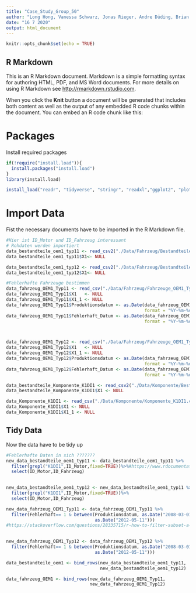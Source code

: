 ```yaml
---
title: "Case_Study_Group_50"
author: "Long Hong, Vanessa Schwarz, Jonas Rieger, Andre Düding, Brian Eiffert"
date: "16 7 2020"
output: html_document
---
```


```r
knitr::opts_chunk$set(echo = TRUE)
```

## R Markdown

This is an R Markdown document. Markdown is a simple formatting syntax for authoring HTML, PDF, and MS Word documents. For more details on using R Markdown see <http://rmarkdown.rstudio.com>.

When you click the **Knit** button a document will be generated that includes both content as well as the output of any embedded R code chunks within the document. You can embed an R code chunk like this:


# Packages
Install required packages

```r
if(!require("install.load")){
  install.packages("install.load")
}
library(install.load)

install_load("readr", "tidyverse", "stringr", "readxl","ggplot2", "plotly","lubridate")
```

# Import Data
Fist the necessary documents have to be imported in the R Markdown file.
```r
#Hier ist ID_Motor und ID_Fahrzeug interessant
# Rohdaten werden importiert
data_bestandteile_oem1_typ11 <- read_csv2("./Data/Fahrzeug/Bestandteile_Fahrzeuge_OEM1_Typ11.csv", col_types = c(X1=col_integer(),ID_Karosserie=col_character(),ID_Schaltung=col_character(),ID_Sitze=col_character(),ID_Motor=col_character(),ID_Fahrzeug=col_character()))
data_bestandteile_oem1_typ11$X1<- NULL

data_bestandteile_oem1_typ12 <- read_csv2("./Data/Fahrzeug/Bestandteile_Fahrzeuge_OEM1_Typ12.csv", col_types = c(X1=col_integer(),ID_Karosserie=col_character(),ID_Schaltung=col_character(),ID_Sitze=col_character(),ID_Motor=col_character(),ID_Fahrzeug=col_character()))
data_bestandteile_oem1_typ12$X1<- NULL

#Fehlerhafte Fahrzeuge bestimmen 
data_fahrzeug_OEM1_Typ11 <- read_csv("./Data/Fahrzeug/Fahrzeuge_OEM1_Typ11.csv", col_types = c(X1= col_integer(),ID_Fahrzeug=col_character(),Produktionsdatum= col_character(),Herstellnumer= col_integer(), Fehlerhaft=col_skip(), Fehlerhaft_Datum=col_character(), Fehlerhaft_Fahrleistung=col_integer()))
data_fahrzeug_OEM1_Typ11$X1   <- NULL
data_fahrzeug_OEM1_Typ11$X1_1 <- NULL
data_fahrzeug_OEM1_Typ11$Produktionsdatum <- as.Date(data_fahrzeug_OEM1_Typ11$Produktionsdatum,
                                                     format = "%Y-%m-%d")
data_fahrzeug_OEM1_Typ11$Fehlerhaft_Datum <- as.Date(data_fahrzeug_OEM1_Typ11$Fehlerhaft_Datum,
                                                     format = "%Y-%m-%d")



data_fahrzeug_OEM1_Typ12 <- read_csv("./Data/Fahrzeug/Fahrzeuge_OEM1_Typ11.csv",col_types = c(X1= col_integer(),ID_Fahrzeug=col_character(),Produktionsdatum= col_character(),Herstellnumer= col_integer(), Fehlerhaft=col_skip(), Fehlerhaft_Datum=col_character(), Fehlerhaft_Fahrleistung=col_integer()))
data_fahrzeug_OEM1_Typ12$X1   <- NULL
data_fahrzeug_OEM1_Typ12$X1_1 <- NULL
data_fahrzeug_OEM1_Typ12$Produktionsdatum <- as.Date(data_fahrzeug_OEM1_Typ12$Produktionsdatum,
                                                     format = "%Y-%m-%d")
data_fahrzeug_OEM1_Typ12$Fehlerhaft_Datum <- as.Date(data_fahrzeug_OEM1_Typ12$Fehlerhaft_Datum,
                                                     format = "%Y-%m-%d")

data_bestandteile_Komponente_K1DI1 <- read_csv2("./Data/Komponente/Bestandteile_Komponente_K1DI1.csv")
data_bestandteile_Komponente_K1DI1$X1 <- NULL

data_Komponente_K1DI1 <- read_csv("./Data/Komponente/Komponente_K1DI1.csv")
data_Komponente_K1DI1$X1 <- NULL
data_Komponente_K1DI1$X1_1 <- NULL
```
## Tidy Data
Now the data have to be tidy up
```r
#Fehlerhafte Daten in sich ???????
new_data_bestandteile_oem1_typ11 <- data_bestandteile_oem1_typ11 %>%
  filter(grepl("K1DI1",ID_Motor,fixed=TRUE))%>%#https://www.rdocumentation.org/packages/dplyr/versions/0.7.8/topics/filter
  select(ID_Motor,ID_Fahrzeug)
  

new_data_bestandteile_oem1_typ12 <- new_data_bestandteile_oem1_typ11 %>%
  filter(grepl("K1DI1",ID_Motor,fixed=TRUE))%>%
  select(ID_Motor,ID_Fahrzeug)

new_data_fahrzeug_OEM1_Typ11 <- data_fahrzeug_OEM1_Typ11 %>%
  filter(Fehlerhaft== 1 & between(Produktionsdatum, as.Date("2008-03-01"),
                                  as.Date("2012-05-11")))
#https://stackoverflow.com/questions/28335715/r-how-to-filter-subset-a-sequence-of-dates
  

new_data_fahrzeug_OEM1_Typ12 <- data_fahrzeug_OEM1_Typ12 %>%
  filter(Fehlerhaft== 1 & between(Produktionsdatum, as.Date("2008-03-01"),
                                  as.Date("2012-05-11")))

```

```r
data_bestandteile_oem1 <- bind_rows(new_data_bestandteile_oem1_typ11, 
                                    new_data_bestandteile_oem1_typ12)

data_fahrzeug_OEM1 <- bind_rows(new_data_fahrzeug_OEM1_Typ11,
                                new_data_fahrzeug_OEM1_Typ12)
```

